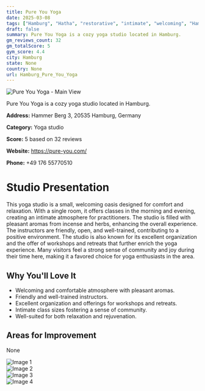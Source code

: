 ```yaml
---
title: Pure You Yoga
date: 2025-03-08
tags: ["Hamburg", "Hatha", "restorative", "intimate", "welcoming", "Hamburg"]  
draft: false
summary: Pure You Yoga is a cozy yoga studio located in Hamburg.
gm_reviews_count: 32
gm_totalScore: 5
gym_score: 4.4
city: Hamburg
state: None
country: None
url: Hamburg_Pure_You_Yoga
---
```


<div className="aspect-[16/9] relative my-8">
  <img 
    src="https://lh5.googleusercontent.com/p/AF1QipMyyu984Q_KbSXJdN49T4xUw_XdcslFnjI7Tl-t=w1920-h1080-k-no"
    alt="Pure You Yoga - Main View"
    className="object-cover absolute inset-0 w-full h-full rounded-lg"
  />
</div>

Pure You Yoga is a cozy yoga studio located in Hamburg.

**Address:** Hammer Berg 3, 20535 Hamburg, Germany

**Category:** Yoga studio

**Score:** 5 based on 32 reviews

**Website:** https://pure-you.com/

**Phone:** +49 176 55770510

# Studio Presentation

This yoga studio is a small, welcoming oasis designed for comfort and relaxation. With a single room, it offers classes in the morning and evening, creating an intimate atmosphere for practitioners. The studio is filled with pleasant aromas from incense and herbs, enhancing the overall experience. The instructors are friendly, open, and well-trained, contributing to a positive environment. The studio is also known for its excellent organization and the offer of workshops and retreats that further enrich the yoga experience. Many visitors feel a strong sense of community and joy during their time here, making it a favored choice for yoga enthusiasts in the area.

## Why You'll Love It

- Welcoming and comfortable atmosphere with pleasant aromas.
- Friendly and well-trained instructors.
- Excellent organization and offerings for workshops and retreats.
- Intimate class sizes fostering a sense of community.
- Well-suited for both relaxation and rejuvenation.

## Areas for Improvement

None

<div className="grid grid-cols-1 xl:grid-cols-2 gap-4 my-8">
<div className="aspect-[4/3] relative"><img src="https://lh5.googleusercontent.com/p/AF1QipMsjOSAbh4iu3UETfNt1WickxdfYJ60hIq-Ze3k=w1920-h1080-k-no" alt="Image 1" className="object-cover absolute inset-0 w-full h-full rounded-lg" /></div>
<div className="aspect-[4/3] relative"><img src="https://lh5.googleusercontent.com/p/AF1QipOidaX47BIX-99WkG_YXEbou9qRKh73hL_RJFRv=w1920-h1080-k-no" alt="Image 2" className="object-cover absolute inset-0 w-full h-full rounded-lg" /></div>
<div className="aspect-[4/3] relative"><img src="https://lh5.googleusercontent.com/p/AF1QipMU_YLVjSLjQvEbNiy0M-SUybXZEl_FodVuiPCP=w1920-h1080-k-no" alt="Image 3" className="object-cover absolute inset-0 w-full h-full rounded-lg" /></div>
<div className="aspect-[4/3] relative"><img src="https://lh5.googleusercontent.com/p/AF1QipOdGslSmqZffdH6QRxj9kwuJWUBzXgNLXG_vCbr=w1920-h1080-k-no" alt="Image 4" className="object-cover absolute inset-0 w-full h-full rounded-lg" /></div>
</div>